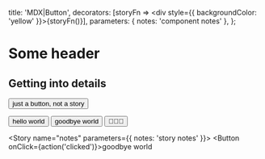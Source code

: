 
  title: 'MDX|Button',
  decorators: [storyFn => <div style={{ backgroundColor: 'yellow' }}>{storyFn()}</div>],
  parameters: { notes: 'component notes' },
};

# Some header

## Getting into details

<Button>just a button, not a story</Button>

<Story name="hello story">
  <Button onClick={action('clicked')}>hello world</Button>
</Story>

<Story name="goodbye">
  <Button onClick={action('clicked')}>goodbye world</Button>
</Story>

<Story name="with icons">
  <Button onClick={action('clicked')}>🤘🚀💯</Button>
</Story>

<Story name="notes" parameters={{ notes: 'story notes' }}>
  <Button onClick={action('clicked')}>goodbye world</Button>
</Story>
